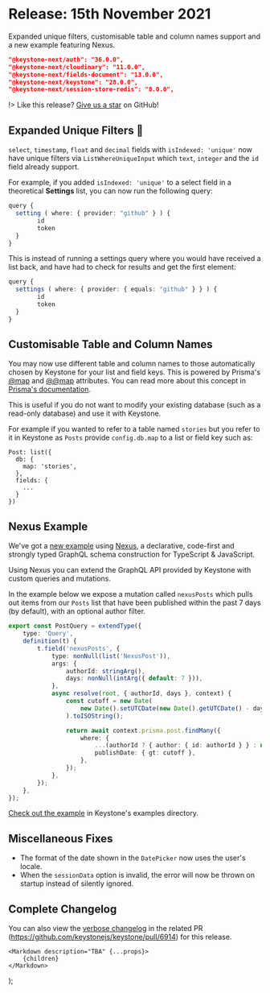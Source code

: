 
# Release: 15th November 2021

Expanded unique filters, customisable table and column names support and a new example featuring Nexus. <Emoji symbol="🪢" alt="Rope" />

```json
"@keystone-next/auth": "36.0.0",
"@keystone-next/cloudinary": "11.0.0",
"@keystone-next/fields-document": "13.0.0",
"@keystone-next/keystone": "28.0.0",
"@keystone-next/session-store-redis": "8.0.0",
```

!> Like this release? [Give us a star](https://github.com/keystonejs/keystone) on GitHub!

## Expanded Unique Filters 🔎

`select`, `timestamp`, `float` and `decimal` fields with `isIndexed: 'unique'` now have unique filters via `ListWhereUniqueInput` which `text`, `integer` and the `id` field already support.

For example, if you added `isIndexed: 'unique'` to a select field in a theoretical **Settings** list, you can now run the following query:

```ts
query {
  setting ( where: { provider: "github" } ) {
		id
		token
  }
}
```

This is instead of running a settings query where you would have received a list back, and have had to check for results and get the first element:

```ts
query {
  settings ( where: { provider: { equals: "github" } } ) {
		id
		token
  }
}
```

## Customisable Table and Column Names <Emoji symbol="📇" alt="Index cards" />

You may now use different table and column names to those automatically chosen by Keystone for your list and field keys. This is powered by Prisma's [@map](https://www.prisma.io/docs/reference/api-reference/prisma-schema-reference#map) and [@@map](https://www.prisma.io/docs/reference/api-reference/prisma-schema-reference#map) attributes. You can read more about this concept in [Prisma's documentation](https://www.prisma.io/docs/concepts/components/prisma-client/working-with-prismaclient/use-custom-model-and-field-names).

This is useful if you do not want to modify your existing database (such as a read-only database) and use it with Keystone.

For example if you wanted to refer to a table named `stories` but you refer to it in Keystone as `Posts` provide `config.db.map` to a list or field key such as:

```
Post: list({
  db: {
    map: 'stories',
  },
  fields: {
    ...
  }
})
```

## Nexus Example <Emoji symbol="🪢" alt="Rope" />

We've got a [new example](https://github.com/keystonejs/keystone/tree/main/examples/extend-graphql-schema-nexus) using [Nexus](https://nexusjs.org/), a declarative, code-first and strongly typed GraphQL schema construction for TypeScript & JavaScript.

Using Nexus you can extend the GraphQL API provided by Keystone with custom queries and mutations.

In the example below we expose a mutation called `nexusPosts` which pulls out items from our `Posts` list that have been published within the past 7 days (by default), with an optional author filter.

```ts
export const PostQuery = extendType({
	type: 'Query',
	definition(t) {
		t.field('nexusPosts', {
			type: nonNull(list('NexusPost')),
			args: {
				authorId: stringArg(),
				days: nonNull(intArg({ default: 7 })),
			},
			async resolve(root, { authorId, days }, context) {
				const cutoff = new Date(
					new Date().setUTCDate(new Date().getUTCDate() - days)
				).toISOString();

				return await context.prisma.post.findMany({
					where: {
						...(authorId ? { author: { id: authorId } } : null),
						publishDate: { gt: cutoff },
					},
				});
			},
		});
	},
});
```

[Check out the example](https://github.com/keystonejs/keystone/tree/main/examples/extend-graphql-schema-nexus) in Keystone's examples directory.

## Miscellaneous Fixes <Emoji symbol="⚙️" alt="Gear" />

- The format of the date shown in the `DatePicker` now uses the user's locale.
- When the `sessionData` option is invalid, the error will now be thrown on startup instead of silently ignored.

## Complete Changelog <Emoji symbol="📜" alt="Scroll" />

You can also view the [verbose changelog](https://github.com/keystonejs/keystone/pull/6914) in the related PR (https://github.com/keystonejs/keystone/pull/6914) for this release.

	<Markdown description="TBA" {...props}>
		{children}
	</Markdown>
);
